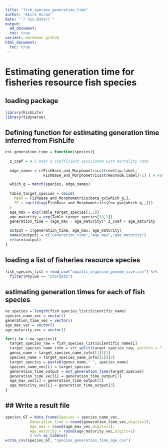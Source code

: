 ```yaml
---
title: "fish_species_generation_time"
author: "Akira Hirao"
date: "`r Sys.Date()`"
output:
  md_document:
  toc: true
variant: markdown_github
html_document:
  toc: true
---
```


# Estimating generation time for fisheries resource fish species 

## loading package

```r
library(FishLife)
library(tidyverse)
```

## Defining function for estimating generation time inferred from FishLife

```r
est_generation_time = function(species){
  
  z_coef = 0.5 #set a coefficient associated with mortality rate
  
  edge_names = c(FishBase_and_Morphometrics$tree$tip.label, 
                 FishBase_and_Morphometrics$tree$node.label[-1] ) # Removing root

  which_g = match(species, edge_names)
  
  Table_target_species = cbind(
    Mean = FishBase_and_Morphometrics$beta_gv[which_g,],
    SE = sqrt(diag(FishBase_and_Morphometrics$Cov_gvv[which_g,,]))
  )
  age_max = exp(Table_target_species[1,1])
  age_maturity = exp(Table_target_species[10,1])
  generation_time = (age_max - age_maturity)* z_coef + age_maturity

  output = c(generation_time, age_max, age_maturity)
  names(output) = c("Generation_time","Age_max","Age_maturity")
  return(output)
}
```

## loading a list of fisheries resource species

```r
fish_species_list = read_csv("aquatic_organism_genome_size.csv") %>%
  filter(Phylum == "Chordata")
```

## estimating generation times for each of fish species

```r
no_species = length(fish_species_list$Scientific_name)
species_name_vec = vector()
generation_time_vec = vector()
age_max_vec = vector()
age_maturity_vec = vector()

for(i in 1:no_species){
  target_species_raw = fish_species_list$Scientific_name[i]
  target_species_name_info = str_split(target_species_raw, pattern = " ")
  genus_name = target_species_name_info[[1]][1]
  species_name = target_species_name_info[[1]][2]
  target_species = paste0(genus_name," ", species_name)
  species_name_vec[i] = target_species 
  generation_time_output = est_generation_time(target_species)
  generation_time_vec[i] = generation_time_output[1]
  age_max_vec[i] = generation_time_output[2]
  age_maturity_vec[i] = generation_time_output[3]
}
```

## ## Write a result file

```r
species_GT = data.frame(Species = species_name_vec,
           Generation_time = round(generation_time_vec,digits=1),
           Age_max = round(age_max_vec,digits=1),
           Age_maturity = round(age_maturity_vec,digits=1)
           ) %>% as_tibble()
write_csv(species_GT, "species_generation_time_age.csv")
```
